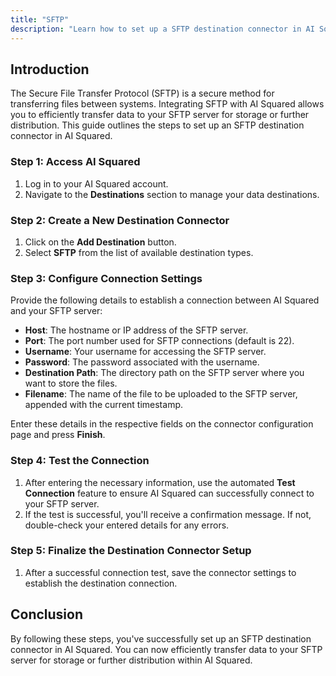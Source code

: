 ```yaml
---
title: "SFTP"
description: "Learn how to set up a SFTP destination connector in AI Squared to efficiently transfer data to your SFTP server."
---
```


## Introduction

The Secure File Transfer Protocol (SFTP) is a secure method for transferring files between systems. Integrating SFTP with AI Squared allows you to efficiently transfer data to your SFTP server for storage or further distribution. This guide outlines the steps to set up an SFTP destination connector in AI Squared.

### Step 1: Access AI Squared

1. Log in to your AI Squared account.
2. Navigate to the **Destinations** section to manage your data destinations.

### Step 2: Create a New Destination Connector

1. Click on the **Add Destination** button.
2. Select **SFTP** from the list of available destination types.

### Step 3: Configure Connection Settings

Provide the following details to establish a connection between AI Squared and your SFTP server:

- **Host**: The hostname or IP address of the SFTP server.
- **Port**: The port number used for SFTP connections (default is 22).
- **Username**: Your username for accessing the SFTP server.
- **Password**: The password associated with the username.
- **Destination Path**: The directory path on the SFTP server where you want to store the files.
- **Filename**: The name of the file to be uploaded to the SFTP server, appended with the current timestamp.

Enter these details in the respective fields on the connector configuration page and press **Finish**.

### Step 4: Test the Connection

1. After entering the necessary information, use the automated **Test Connection** feature to ensure AI Squared can successfully connect to your SFTP server.
2. If the test is successful, you'll receive a confirmation message. If not, double-check your entered details for any errors.

### Step 5: Finalize the Destination Connector Setup

1. After a successful connection test, save the connector settings to establish the destination connection.

## Conclusion

By following these steps, you've successfully set up an SFTP destination connector in AI Squared. You can now efficiently transfer data to your SFTP server for storage or further distribution within AI Squared.

